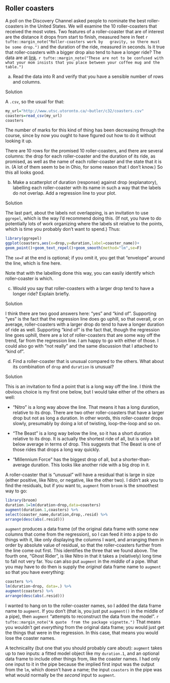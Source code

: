 ##  Roller coasters


 A poll on the Discovery Channel asked people to nominate the
best roller-coasters in the United States. We will examine the 10
roller-coasters that received the most votes. Two features of a
roller-coaster that are of interest are the distance it drops from
start to finish, measured here in feet
`r tufte::margin_note("Roller-coasters work by   gravity, so there must be some drop.")` and the duration of the ride,
measured in seconds. Is it true that roller-coasters with a bigger
drop also tend to have a longer ride? The data are at
[link](http://www.utsc.utoronto.ca/~butler/c32/coasters.csv).
`r tufte::margin_note("These are not to be confused with what your mom insists that you place between your coffee mug and the table.")`



(a) Read the data into R and verify that you have a sensible
number of rows and columns.


Solution


A `.csv`, so the usual for that:

```r
my_url="http://www.utsc.utoronto.ca/~butler/c32/coasters.csv"
coasters=read_csv(my_url)
coasters
```

 

The number of marks for this kind of thing has been decreasing through
the course, since by now you ought to have figured out how to do it
without looking it up.

There are 10 rows for the promised 10 roller-coasters, and there are
several columns: the drop for each roller-coaster and the duration of
its ride, as promised, as well as the name of each roller-coaster and the state
that it is in. (A lot of them seem to be in Ohio, for some reason that
I don't know.) So this all looks good.



(b) Make a scatterplot of duration (response) against drop
(explanatory), labelling each roller-coaster with its name in such a
way that the labels do not overlap. Add a regression line to your plot.


Solution


The last part, about the labels not overlapping, is an
invitation to use `ggrepel`, which is the way I'd
recommend doing this. (If not, you have to do potentially lots
of work organizing where the labels sit relative to the points,
which is time you probably don't want to spend.) Thus:
```r
library(ggrepel)
ggplot(coasters,aes(x=drop,y=duration,label=coaster_name))+
geom_point()+geom_text_repel()+geom_smooth(method="lm",se=F)
```

       

The `se=F` at the end is optional; if you omit it, you get that
"envelope" around the line, which is fine here.

Note that with the labelling done this way, you can easily identify
which roller-coaster is which.



(c) Would you say that roller-coasters with a larger drop tend
to have a longer ride? Explain briefly.


Solution


I think there are two good answers here: "yes" and "kind of".
Supporting "yes" is the fact that the regression line does go
uphill, so that overall, or on average, roller-coasters with a
larger drop do tend to have a longer duration of ride as well.
Supporting "kind of" is the fact that, though the regression
line goes uphill, there are a lot of roller-coasters that are
some way off the trend, far from the regression line.
I am happy to go with either of those. I could also go with
"not really" and the same discussion that I attached to 
"kind of". 



(d) Find a roller-coaster that is unusual compared to the
others. What about its combination of `drop` and
`duration` is unusual?


Solution


This is an invitation to find a point that is a long way off the
line. I think the obvious choice is my first one below, but I
would take either of the others as well:


* "Nitro" is a long way above the line. That means it has
a long duration, relative to its drop. There are two other
roller-coasters that have a larger drop but not as long a
duration. In other words, this roller-coaster drops slowly,
presumably by doing a lot of twisting, loop-the-loop and so on.

* "The Beast" is a long way below the line, so it has a
short duration relative to its drop. It is actually the
shortest ride of all, but is only a bit below average in terms
of drop. This suggests that The Beast is one of those rides
that drops a long way quickly.

* "Millennium Force" has the biggest drop of all, but a
shorter-than-average duration. This looks like another ride
with a big drop in it.

A roller-coaster that is "unusual" will have a residual that
is large in size (either positive, like Nitro, or negative, like
the other two). I didn't ask you to find the residuals, but if
you want to, `augment` from `broom` is the
smoothest way to go:
```r
library(broom)
duration.1=lm(duration~drop,data=coasters) 
augment(duration.1,coasters) %>%
select(coaster_name,duration,drop,.resid) %>%
arrange(desc(abs(.resid)))
```

       

`augment` produces a data frame (of the original data frame
with some new columns that come from the regression), so I can feed it
into a pipe to do things with it, like only displaying the columns I
want, and arranging them in order by absolute value of residual, so
that the roller-coasters further from the line come out first. This
identifies the three that we found above. The fourth one, "Ghost Rider", 
is like Nitro in that it takes a (relatively) long time to
fall not very far.
You can also put `augment` in the *middle* of a pipe. What
you may have to do then is supply the *original* data frame name
to `augment` so that you have everything:

```r
coasters %>%
lm(duration~drop, data=.) %>%
augment(coasters) %>%
arrange(desc(abs(.resid)))
```

 

I wanted to hang on to the roller-coaster names, so I added the data
frame name to `augment`. If you don't (that is, you just put
`augment()` in the middle of a pipe), then `augment`
"attempts to reconstruct the data from the model".
`r tufte::margin_note("A quote  from the package vignette.")` That means you wouldn't get
*everything* from the original data frame; you would just get the
things that were in the regression. In this case, that means you would lose
the coaster names.

A technicality (but one that you should probably care about):
`augment` takes up to *two* inputs: a fitted model object
like my `duration.1`, and an optional data frame to include
other things from, like the coaster names. I had only one input to it
in the pipe because the implied first input was the output from the
`lm`, which doesn't have a name; the input `coasters` in
the pipe was what would normally be the *second* input to
`augment`.




